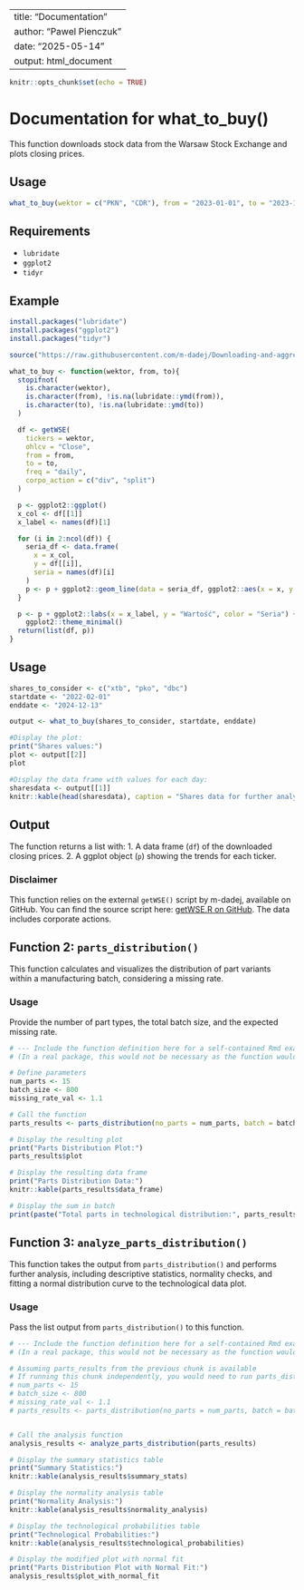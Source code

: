 
---
title: "Documentation"
author: "Pawel Pienczuk"
date: "2025-05-14"
output: html_document
---

```r
knitr::opts_chunk$set(echo = TRUE)
```

# Documentation for what_to_buy()

This function downloads stock data from the Warsaw Stock Exchange and plots closing prices.

## Usage
```r
what_to_buy(wektor = c("PKN", "CDR"), from = "2023-01-01", to = "2023-12-31")
```

## Requirements
- `lubridate`
- `ggplot2`
- `tidyr`

## Example

```r
install.packages("lubridate")
install.packages("ggplot2")
install.packages("tidyr")
```

```r
source("https://raw.githubusercontent.com/m-dadej/Downloading-and-aggregating-stocks/master/getWSE.R")

what_to_buy <- function(wektor, from, to){
  stopifnot(
    is.character(wektor),
    is.character(from), !is.na(lubridate::ymd(from)),
    is.character(to), !is.na(lubridate::ymd(to))
  )

  df <- getWSE(
    tickers = wektor,
    ohlcv = "Close",
    from = from,
    to = to,
    freq = "daily",
    corpo_action = c("div", "split")
  )

  p <- ggplot2::ggplot()
  x_col <- df[[1]]
  x_label <- names(df)[1]

  for (i in 2:ncol(df)) {
    seria_df <- data.frame(
      x = x_col,
      y = df[[i]],
      seria = names(df)[i]
    )
    p <- p + ggplot2::geom_line(data = seria_df, ggplot2::aes(x = x, y = y, color = seria))
  }

  p <- p + ggplot2::labs(x = x_label, y = "Wartość", color = "Seria") +
    ggplot2::theme_minimal()
  return(list(df, p))
}
```

## Usage
```r
shares_to_consider <- c("xtb", "pko", "dbc")
startdate <- "2022-02-01"
enddate <- "2024-12-13"

output <- what_to_buy(shares_to_consider, startdate, enddate)

#Display the plot:
print("Shares values:")
plot <- output[[2]]
plot

#Display the data frame with values for each day:
sharesdata <- output[[1]]
knitr::kable(head(sharesdata), caption = "Shares data for further analysis:")

```


## Output

The function returns a list with:
1. A data frame (`df`) of the downloaded closing prices.
2. A ggplot object (`p`) showing the trends for each ticker.

### Disclaimer

This function relies on the external `getWSE()` script by m-dadej, available on GitHub. You can find the source script here: [getWSE.R on GitHub](https://github.com/m-dadej/Downloading-and-aggregating-stocks/blob/master/getWSE.R). The data includes corporate actions.

## Function 2: `parts_distribution()`

This function calculates and visualizes the distribution of part variants within a manufacturing batch, considering a missing rate.

### Usage

Provide the number of part types, the total batch size, and the expected missing rate.


```r
# --- Include the function definition here for a self-contained Rmd example ---
# (In a real package, this would not be necessary as the function would be loaded)

# Define parameters
num_parts <- 15
batch_size <- 800
missing_rate_val <- 1.1

# Call the function
parts_results <- parts_distribution(no_parts = num_parts, batch = batch_size, missing_rate = missing_rate_val)

# Display the resulting plot
print("Parts Distribution Plot:")
parts_results$plot

# Display the resulting data frame
print("Parts Distribution Data:")
knitr::kable(parts_results$data_frame)

# Display the sum in batch
print(paste("Total parts in technological distribution:", parts_results$sum_in_batch))
```

## Function 3: `analyze_parts_distribution()`

This function takes the output from `parts_distribution()` and performs further analysis, including descriptive statistics, normality checks, and fitting a normal distribution curve to the technological data plot.

### Usage

Pass the list output from `parts_distribution()` to this function.

```r
# --- Include the function definition here for a self-contained Rmd example ---
# (In a real package, this would not be necessary as the function would be loaded)

# Assuming parts_results from the previous chunk is available
# If running this chunk independently, you would need to run parts_distribution first:
# num_parts <- 15
# batch_size <- 800
# missing_rate_val <- 1.1
# parts_results <- parts_distribution(no_parts = num_parts, batch = batch_size, missing_rate = missing_rate_val)


# Call the analysis function
analysis_results <- analyze_parts_distribution(parts_results)

# Display the summary statistics table
print("Summary Statistics:")
knitr::kable(analysis_results$summary_stats)

# Display the normality analysis table
print("Normality Analysis:")
knitr::kable(analysis_results$normality_analysis)

# Display the technological probabilities table
print("Technological Probabilities:")
knitr::kable(analysis_results$technological_probabilities)

# Display the modified plot with normal fit
print("Parts Distribution Plot with Normal Fit:")
analysis_results$plot_with_normal_fit
```
